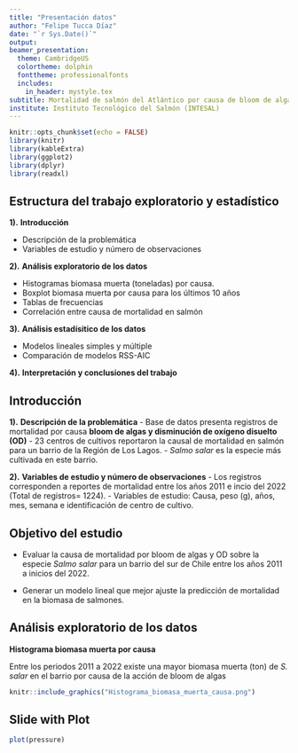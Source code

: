 ```yaml
---
title: "Presentación datos"
author: "Felipe Tucca Díaz"
date: "`r Sys.Date()`"
output: 
beamer_presentation:
  theme: CambridgeUS
  colortheme: dolphin
  fonttheme: professionalfonts
  includes:
    in_header: mystyle.tex
subtitle: Mortalidad de salmón del Atlántico por causa de bloom de algas y oxígeno disuelto para un barrio del sur de Chile
institute: Instituto Tecnológico del Salmón (INTESAL)
---
```


```r
knitr::opts_chunk$set(echo = FALSE)
library(knitr)
library(kableExtra)
library(ggplot2)
library(dplyr)
library(readxl)
```

## **Estructura del trabajo exploratorio y estadístico**

**1).** **Introducción**

- Descripción de la problemática
- Variables de estudio y número de observaciones

**2).** **Análisis exploratorio de los datos**

- Histogramas biomasa muerta (toneladas) por causa.
- Boxplot biomasa muerta por causa para los últimos 10 años
- Tablas de frecuencias
- Correlación entre causa de mortalidad en salmón

**3).** **Análisis estadísitico de los datos**

- Modelos lineales simples y múltiple
- Comparación de modelos RSS-AIC

**4).** **Interpretación y conclusiones del trabajo**


## **Introducción**

**1).** **Descripción de la problemática**
- Base de datos presenta registros de mortalidad por causa **bloom de algas y disminución de oxígeno disuelto (OD)** 
- 23 centros de cultivos reportaron la causal de mortalidad en salmón para un barrio de la Región de Los Lagos.
- *Salmo salar* es la especie más cultivada en este barrio.

**2).** **Variables de estudio y número de observaciones**
- Los registros corresponden a reportes de mortalidad entre los años 2011 e incio del 2022 (Total de registros= 1224).
- Variables de estudio: Causa, peso (g), años, mes, semana e identificación de centro de cultivo.


## **Objetivo del estudio**

- Evaluar la causa de mortalidad por bloom de algas y OD sobre la especie *Salmo salar* para un barrio del sur de Chile entre los años 2011 a inicios del 2022. 

- Generar un modelo lineal que mejor ajuste la predicción de mortalidad en la biomasa de salmones.


## **Análisis exploratorio de los datos**

**Histograma biomasa muerta por causa**

Entre los periodos 2011 a 2022 existe una mayor biomasa muerta (ton) de *S. salar* en el barrio por causa de la acción de bloom de algas

```r
knitr::include_graphics("Histograma_biomasa_muerta_causa.png")
```

## Slide with Plot

```r
plot(pressure)
```

